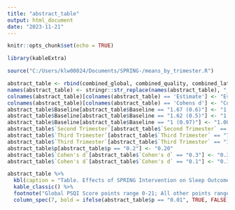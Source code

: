 ```yaml
---
title: "abstract_table"
output: html_document
date: "2023-11-21"
---
```


```r
knitr::opts_chunk$set(echo = TRUE)
```

```r
library(kableExtra)
```


```r
source("C:/Users/klw00024/Documents/SPRING-/means_by_trimester.R")
```

```r
abstract_table <- rbind(combined_global, combined_quality, combined_latency, combined_duration, combined_efficiency, combined_disturbances, combined_daytime_dysfunction)
names(abstract_table) <- stringr::str_replace(names(abstract_table), "_", " ")
colnames(abstract_table)[colnames(abstract_table) == 'Estimate'] <- "Estimate (SE)"
colnames(abstract_table)[colnames(abstract_table) == 'Cohens d'] <- "Cohen's d"
abstract_table$Baseline[abstract_table$Baseline == "1.67 (0.6)"] <- "1.67 (0.60)"
abstract_table$Baseline[abstract_table$Baseline == "1.62 (0.5)"] <- "1.62 (0.50)"
abstract_table$Baseline[abstract_table$Baseline == "1 (0.97)"] <- "1.00 (0.97)"
abstract_table$`Second Trimester`[abstract_table$`Second Trimester` == "1 (0.82)"] <- "1.00 (0.82)"
abstract_table$`Third Trimester`[abstract_table$`Third Trimester` == "7 (3.6)"] <- "7.00 (3.6)" 
abstract_table$`Third Trimester`[abstract_table$`Third Trimester` == "1.25 (1)"] <- "1.25 (1.00)" 
abstract_table$p[abstract_table$p == "0.2"] <- "0.20" 
abstract_table$`Cohen's d`[abstract_table$`Cohen's d` == "0.3"] <- "0.30" 
abstract_table$`Cohen's d`[abstract_table$`Cohen's d` == "0.1"] <- "0.10" 
```

```r
abstract_table %>% 
  kbl(caption = "Table. Effects of SPRING Intervention on Sleep Outcomes Across Pregnancy") %>% 
  kable_classic() %>% 
  footnote("Global PSQI Score points range 0-21; All other points range 0-3; 0 indicates no sleep difficulties and higher scores indicate increasingly severe sleep difficulties; Efficiency is percentage of total time in bed / sleep duration; Bold results are significant.") %>% 
  column_spec(7, bold = ifelse(abstract_table$p == "0.01", TRUE, FALSE))
```

